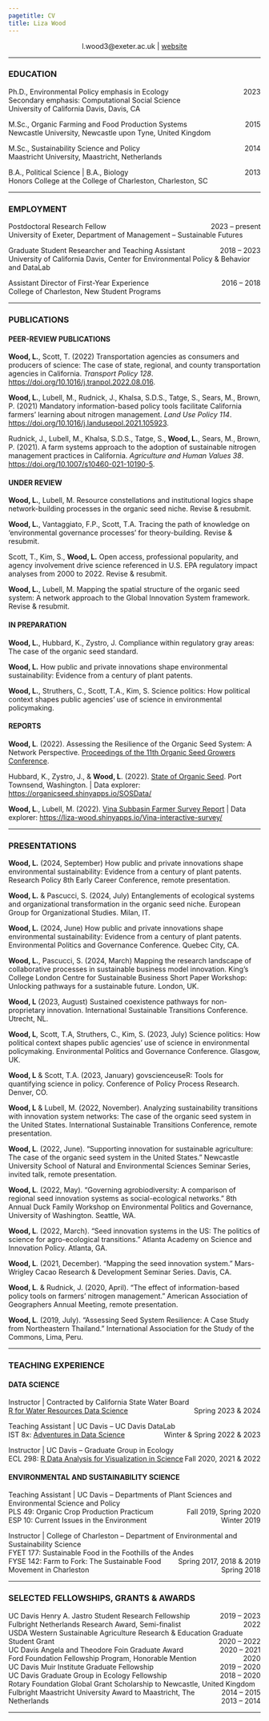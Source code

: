 ```yaml
---
pagetitle: CV
title: Liza Wood
---
```


<style type="text/css">
h1.title, h2.subtitle, h3.subtitle {
  text-align: center;
}
</style>

<center> <i class="fa fa-envelope-square" aria-hidden="true"></i> l.wood3@exeter.ac.uk | [<i class="fa fa-globe" aria-hidden="true"></i> website](https://liza-wood.github.io/)</center>

***

### EDUCATION 

Ph.D., Environmental Policy emphasis in Ecology  <span style="float:right;">2023</span>  
Secondary emphasis: Computational Social Science  
University of California Davis, Davis, CA   

M.Sc., Organic Farming and Food Production Systems                        <span style="float:right;">2015</span>  
Newcastle University, Newcastle upon Tyne, United Kingdom   

M.Sc., Sustainability Science and Policy		            	               <span style="float:right;">2014</span>  
Maastricht University, Maastricht, Netherlands   

B.A., Political Science | B.A., Biology 		             	   	           <span style="float:right;">2013</span>  
Honors College at the College of Charleston, Charleston, SC  

***  

### EMPLOYMENT  

Postdoctoral Research Fellow <span style="float:right;">2023 – present</span>   
University of Exeter, Department of Management -- Sustainable Futures  

Graduate Student Researcher and Teaching Assistant <span style="float:right;">2018 – 2023</span>   
University of California Davis, Center for Environmental Policy & Behavior and DataLab

Assistant Director of First-Year Experience <span style="float:right;">2016 – 2018</span>    
College of Charleston, New Student Programs  

***

### PUBLICATIONS

#### PEER-REVIEW PUBLICATIONS  

**Wood, L.**, Scott, T. (2022) Transportation agencies as consumers and producers of science: The case of state, regional, and county transportation agencies in California. *Transport Policy 128*. [https://doi.org/10.1016/j.tranpol.2022.08.016](https://doi.org/10.1016/j.tranpol.2022.08.016).   

**Wood, L.**, Lubell, M., Rudnick, J., Khalsa, S.D.S., Tatge, S., Sears, M., Brown, P. (2021) Mandatory information-based policy tools facilitate California farmers’ learning about nitrogen management. *Land Use Policy 114*. [https://doi.org/10.1016/j.landusepol.2021.105923](https://doi.org/10.1016/j.landusepol.2021.105923).    

Rudnick, J., Lubell, M., Khalsa, S.D.S., Tatge, S., **Wood, L.**, Sears, M., Brown, P. (2021). A farm systems approach to the adoption of sustainable nitrogen management practices in California. *Agriculture and Human Values 38*. [https://doi.org/10.1007/s10460-021-10190-5](https://doi.org/10.1007/s10460-021-10190-5).  

#### UNDER REVIEW  

**Wood, L.**, Lubell, M. Resource constellations and institutional logics shape network-building processes in the organic seed niche. Revise & resubmit.  

**Wood, L.**, Vantaggiato, F.P., Scott, T.A. Tracing the path of knowledge on ‘environmental governance processes’ for theory-building. Revise & resubmit.  

Scott, T., Kim, S., **Wood, L.** Open access, professional popularity, and agency involvement drive science referenced in U.S. EPA regulatory impact analyses from 2000 to 2022. Revise & resubmit.

**Wood, L.**, Lubell, M. Mapping the spatial structure of the organic seed system: A network approach to the Global Innovation System framework. Revise & resubmit.


#### IN PREPARATION   

**Wood, L.**, Hubbard, K., Zystro, J. Compliance within regulatory gray areas: The case of the organic seed standard. 

**Wood, L.** How public and private innovations shape environmental sustainability: Evidence from a century of plant patents. 

**Wood, L.**, Struthers, C., Scott, T.A., Kim, S. Science politics: How political context shapes public agencies’ use of science in environmental policymaking.  

<!---

**Wood, L.**, Pascucci, S. Entanglements of ecological systems and organizational transformation in the organic seed niche.  

van denBroek, O.M, **Wood, L.**, Moon, J. Knudsen, J. Organizing cross-sector partnerships: Towards a network governance model. 

---> 

#### REPORTS         

**Wood, L**. (2022). Assessing the Resilience of the Organic Seed System: A Network Perspective. [Proceedings of the 11th Organic Seed Growers Conference](https://seedalliance.org/wp-content/uploads/2022/03/2022-OSGC-Proceedings-Final.pdf).

Hubbard, K., Zystro, J., & **Wood, L**. (2022). [State of Organic Seed](https://stateoforganicseed.org/state-of-organic-seed-2022/). Port Townsend, Washington. \| Data explorer: <https://organicseed.shinyapps.io/SOSData/>

**Wood, L**., Lubell, M. (2022). [Vina Subbasin Farmer Survey Report](https://www.buttecounty.net/DocumentCenter/View/5316/Agricultural-Irrigation-Efficiency-Study-Report-PDF) \| Data explorer: <https://liza-wood.shinyapps.io/Vina-interactive-survey/>

***

### PRESENTATIONS  

**Wood, L.** (2024, September) How public and private innovations shape environmental sustainability: Evidence from a century of plant patents. Research Policy 8th Early Career Conference, remote presentation. 

**Wood, L.** & Pascucci, S. (2024, July) Entanglements of ecological systems and organizational transformation in the organic seed niche. European Group for Organizational Studies. Milan, IT. 

**Wood, L.** (2024, June) How public and private innovations shape environmental sustainability: Evidence from a century of plant patents. Environmental Politics and Governance Conference. Quebec City, CA. 

**Wood, L.**, Pascucci, S. (2024, March) Mapping the research landscape of collaborative processes in sustainable business model innovation. King's College London Centre for Sustainable Business Short Paper Workshop: Unlocking pathways for a sustainable future. London, UK.  

**Wood, L** (2023, August) Sustained coexistence pathways for non-proprietary innovation. International Sustainable Transitions Conference. Utrecht, NL.   

**Wood, L**, Scott, T.A, Struthers, C., Kim, S. (2023, July) Science politics: How political context shapes public agencies’ use of science in environmental policymaking. Environmental Politics and Governance Conference. Glasgow, UK.   

**Wood, L** & Scott, T.A. (2023, January) govscienceuseR: Tools for quantifying science in policy. Conference of Policy Process Research. Denver, CO.  

**Wood, L** & Lubell, M. (2022, November). Analyzing sustainability transitions with innovation system networks: The case of the organic seed system in the United States. International Sustainable Transitions Conference, remote presentation.  

**Wood, L**. (2022, June). “Supporting innovation for sustainable agriculture: The case of the organic seed system in the United States.” Newcastle University School of Natural and Environmental Sciences Seminar Series, invited talk, remote presentation.  

**Wood, L**. (2022, May). “Governing agrobiodiversity: A comparison of regional seed innovation systems as social-ecological networks.” 8th Annual Duck Family Workshop on Environmental Politics and Governance, University of Washington. Seattle, WA.     

**Wood, L**. (2022, March). “Seed innovation systems in the US: The politics of science for  agro-ecological transitions.” Atlanta Academy on Science and Innovation Policy. Atlanta, GA.    

**Wood, L**. (2021, December). “Mapping the seed innovation system.” Mars-Wrigley Cacao Research &  Development Seminar Series. Davis, CA.  

**Wood, L**. & Rudnick, J. (2020, April). “The effect of information-based policy tools on farmers’ nitrogen management.” American Association of Geographers Annual Meeting, remote presentation.    

**Wood, L**. (2019, July). “Assessing Seed System Resilience: A Case Study from Northeastern Thailand.” International Association for the Study of the Commons, Lima, Peru.  

***

### TEACHING EXPERIENCE   

#### DATA SCIENCE   

Instructor |  Contracted by California State Water Board   
  [R for Water Resources Data Science](https://www.r4wrds.com/) <span style="float:right;">Spring 2023 & 2024</span>  
  
Teaching Assistant | UC Davis -- UC Davis DataLab   
  IST 8x: [Adventures in Data Science](https://ucdavisdatalab.github.io/adventures_in_data_science/) <span style="float:right;">Winter & Spring 2022 & 2023</span>   
  
Instructor |  UC Davis -- Graduate Group in Ecology  
  ECL 298: [R Data Analysis for Visualization in Science](https://gge-ucd.github.io/R-DAVIS/) <span style="float:right;">Fall 2020, 2021 & 2022</span>    


#### ENVIRONMENTAL AND SUSTAINABILITY SCIENCE  

Teaching Assistant | UC Davis -- Departments of Plant Sciences and Environmental Science and Policy  
  PLS 49: Organic Crop Production Practicum <span style="float:right;">Fall 2019, Spring 2020</span>   
  ESP 10: Current Issues in the Environment <span style="float:right;">Winter 2019</span>  

Instructor |  College of Charleston -- Department of Environmental and Sustainability Science  
  FYET 177: Sustainable Food in the Foothills of the Andes <span style="float:right;">Spring 2017, 2018 & 2019</span>      
  FYSE 142: Farm to Fork: The Sustainable Food Movement in Charleston <span style="float:right;">Spring 2018</span>    

***

### SELECTED FELLOWSHIPS, GRANTS & AWARDS  
UC Davis Henry A. Jastro Student Research Fellowship  <span style="float:right;"> 2019 – 2023</span>  
Fulbright Netherlands Research Award, Semi-finalist   <span style="float:right;"> 2022</span>   
USDA Western Sustainable Agriculture Research & Education Graduate Student Grant  <span style="float:right;"> 2020 – 2022</span>    
UC Davis Angela and Theodore Foin Graduate Award  <span style="float:right;"> 2020 – 2021</span>     
Ford Foundation Fellowship Program, Honorable Mention <span style="float:right;"> 2020</span>    
UC Davis Muir Institute Graduate Fellowship   <span style="float:right;"> 2019 – 2020</span>    
UC Davis Graduate Group in Ecology Fellowship  <span style="float:right;"> 2018 – 2020</span>      
Rotary Foundation Global Grant Scholarship to Newcastle, United Kingdom  <span style="float:right;"> 2014 – 2015</span>      
Fulbright Maastricht University Award to Maastricht, The Netherlands  <span style="float:right;"> 2013 – 2014</span>     

***

<!-- Google tag (gtag.js) -->
<script async src="https://www.googletagmanager.com/gtag/js?id=G-HJX1JG1FCV"></script>
<script>
  window.dataLayer = window.dataLayer || [];
  function gtag(){dataLayer.push(arguments);}
  gtag('js', new Date());

  gtag('config', 'G-HJX1JG1FCV');
</script>

